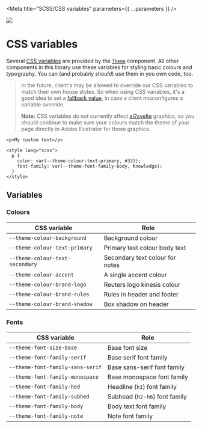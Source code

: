 
<Meta title="SCSS/CSS variables" parameters={{ ...parameters }} />

![](https://graphics.thomsonreuters.com/style-assets/images/logos/reuters-graphics-logo/svg/graphics-logo-color-dark.svg)

# CSS variables

Several [CSS variables](https://developer.mozilla.org/en-US/docs/Web/CSS/Using_CSS_custom_properties) are provided by the [`Theme`](?path=/docs/components-theme--default) component. All other components in this library use these variables for styling basic colours and typography. You can (and probably _should_) use them in you own code, too.

> In the future, client's may be allowed to override our CSS variables to match their own house styles. So when using CSS variables, it's a good idea to set a [fallback value](https://developer.mozilla.org/en-US/docs/Web/CSS/Using_CSS_custom_properties#custom_property_fallback_values), in case a client misconfigures a variable override.
>
> **Note:** CSS variables do not currently affect [ai2svelte](https://github.com/reuters-graphics/ai2svelte/) graphics, so you should continue to make sure your colours match the theme of your page directly in Adobe Illustrator for those graphics.

```svelte
<p>My custom text</p>

<style lang="scss">
  p {
    color: var(--theme-colour-text-primary, #333);
    font-family: var(--theme-font-family-body, Knowledge);
  }
</style>
```

## Variables

### Colours

| CSS variable                    | Role                            |
| ------------------------------- | ------------------------------- |
| `--theme-colour-background`     | Background colour               |
| `--theme-colour-text-primary`   | Primary text colour body text   |
| `--theme-colour-text-secondary` | Secondary text colour for notes |
| `--theme-colour-accent`         | A single accent colour          |
| `--theme-colour-brand-logo`     | Reuters logo kinesis colour     |
| `--theme-colour-brand-rules`    | Rules in header and footer      |
| `--theme-colour-brand-shadow`   | Box shadow on header            |

### Fonts

| CSS variable                     | Role                            |
| -------------------------------- | ------------------------------- |
| `--theme-font-size-base`         | Base font size                  |
| `--theme-font-family-serif`      | Base serif font family          |
| `--theme-font-family-sans-serif` | Base sans-serif font family     |
| `--theme-font-family-monospace`  | Base monospace font family      |
| `--theme-font-family-hed`        | Headline (`h1`) font family     |
| `--theme-font-family-subhed`     | Subhead (`h2`-`h6`) font family |
| `--theme-font-family-body`       | Body text font family           |
| `--theme-font-family-note`       | Note font family                |
